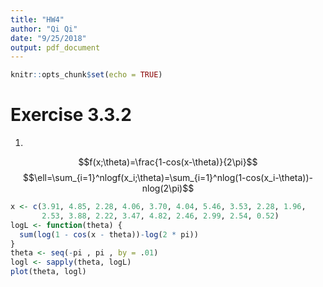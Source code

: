 ```yaml
---
title: "HW4"
author: "Qi Qi"
date: "9/25/2018"
output: pdf_document
---
```


```r
knitr::opts_chunk$set(echo = TRUE)
```

# Exercise 3.3.2

1.

$$f(x;\theta)=\frac{1-cos(x-\theta)}{2\pi}$$
$$\ell=\sum_{i=1}^nlogf(x_i;\theta)=\sum_{i=1}^nlog(1-cos(x_i-\theta))-nlog(2\pi)$$
```r
x <- c(3.91, 4.85, 2.28, 4.06, 3.70, 4.04, 5.46, 3.53, 2.28, 1.96,
       2.53, 3.88, 2.22, 3.47, 4.82, 2.46, 2.99, 2.54, 0.52)
logL <- function(theta) {
  sum(log(1 - cos(x - theta))-log(2 * pi))
}
theta <- seq(-pi , pi , by = .01)
logl <- sapply(theta, logL)
plot(theta, logl)



```
